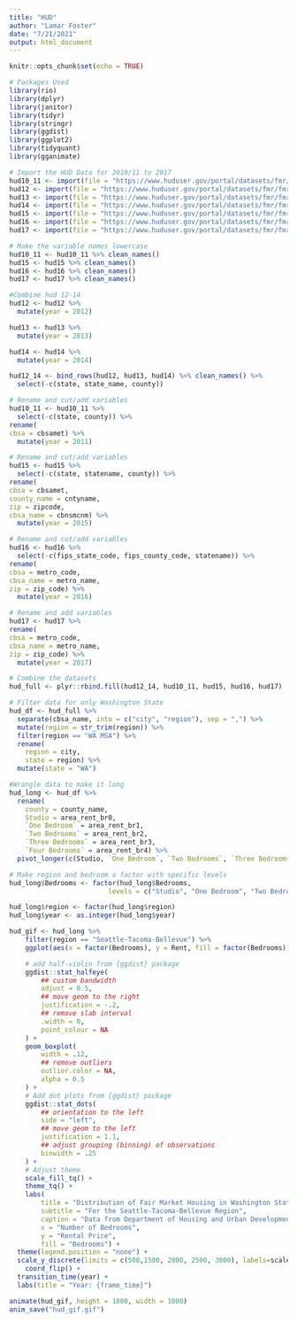 ```yaml
---
title: "HUD"
author: "Lamar Foster"
date: "7/21/2021"
output: html_document
---
```


```r
knitr::opts_chunk$set(echo = TRUE)
```

```r
# Packages Used 
library(rio)
library(dplyr)
library(janitor)
library(tidyr)
library(stringr)
library(ggdist)
library(ggplot2)
library(tidyquant)
library(gganimate)
```

```r
# Import the HUD Data for 2010/11 to 2017
hud10_11 <- import(file = "https://www.huduser.gov/portal/datasets/fmr/fmr2011f/fy2011_equiv_zc_rents_acs.xls")
hud12 <- import(file = "https://www.huduser.gov/portal/datasets/fmr/fmr2012f/small_area_fmrs_fy2012.xls")
hud13 <- import(file = "https://www.huduser.gov/portal/datasets/fmr/fmr2013p/small_area_fmrs_fy2013.xls")
hud14 <- import(file = "https://www.huduser.gov/portal/datasets/fmr/fmr2014f/small_area_fmrs_fy2014.xls")
hud15 <- import(file = "https://www.huduser.gov/portal/datasets/fmr/fmr2015f/small_area_fmrs_fy2015f.xls")
hud16 <- import(file = "https://www.huduser.gov/portal/datasets/fmr/fmr2016f/final_fy2016_hypothetical_safmrs.xlsx")
hud17 <- import(file = "https://www.huduser.gov/portal/datasets/fmr/fmr2017/FY2017_hypothetical_safmrs.xlsx")
```

```r
# Make the variable names lowercase 
hud10_11 <- hud10_11 %>% clean_names()
hud15 <- hud15 %>% clean_names()
hud16 <- hud16 %>% clean_names()
hud17 <- hud17 %>% clean_names()
```

```r
#Combine hud 12-14
hud12 <- hud12 %>% 
  mutate(year = 2012)

hud13 <- hud13 %>% 
  mutate(year = 2013)

hud14 <- hud14 %>% 
  mutate(year = 2014)

hud12_14 <- bind_rows(hud12, hud13, hud14) %>% clean_names() %>% 
  select(-c(state, state_name, county))
```

```r
# Rename and cut/add variables
hud10_11 <- hud10_11 %>% 
  select(-c(state, county)) %>% 
rename(
cbsa = cbsamet) %>% 
  mutate(year = 2011)
```

```r
# Rename and cut/add variables
hud15 <- hud15 %>% 
  select(-c(state, statename, county)) %>% 
rename(
cbsa = cbsamet,
county_name = cntyname,
zip = zipcode,
cbsa_name = cbnsmcnm) %>% 
  mutate(year = 2015)
```

```r
# Rename and cut/add variables
hud16 <- hud16 %>% 
  select(-c(fips_state_code, fips_county_code, statename)) %>% 
rename(
cbsa = metro_code,
cbsa_name = metro_name,
zip = zip_code) %>% 
  mutate(year = 2016)
```

```r
# Rename and add variables
hud17 <- hud17 %>% 
rename(
cbsa = metro_code,
cbsa_name = metro_name,
zip = zip_code) %>% 
  mutate(year = 2017)
```

```r
# Combine the datasets 
hud_full <- plyr::rbind.fill(hud12_14, hud10_11, hud15, hud16, hud17)
```

```r
# Filter data for only Washington State 
hud_df <- hud_full %>% 
  separate(cbsa_name, into = c("city", "region"), sep = ",") %>%
  mutate(region = str_trim(region)) %>% 
  filter(region == "WA MSA") %>% 
  rename(
    region = city,
    state = region) %>%
  mutate(state = "WA")
```

```r
#Wrangle data to make it long
hud_long <- hud_df %>% 
  rename(
    county = county_name,
    Studio = area_rent_br0,
    `One Bedroom` = area_rent_br1,
    `Two Bedrooms` = area_rent_br2,
    `Three Bedrooms` = area_rent_br3,
    `Four Bedrooms` = area_rent_br4) %>% 
  pivot_longer(c(Studio, `One Bedroom`, `Two Bedrooms`, `Three Bedrooms`, `Four Bedrooms`), names_to = "Bedrooms", values_to = "Rent")
```

```r
# Make region and bedroom a factor with specific levels 
hud_long$Bedrooms <- factor(hud_long$Bedrooms, 
                         levels = c("Studio", "One Bedroom", "Two Bedrooms", "Three Bedrooms", "Four Bedrooms"))

hud_long$region <- factor(hud_long$region)
hud_long$year <- as.integer(hud_long$year)

```

```r
hud_gif <- hud_long %>%
    filter(region == "Seattle-Tacoma-Bellevue") %>% 
    ggplot(aes(x = factor(Bedrooms), y = Rent, fill = factor(Bedrooms))) +

    # add half-violin from {ggdist} package
    ggdist::stat_halfeye(
        ## custom bandwidth
        adjust = 0.5,
        ## move geom to the right
        justification = -.2,
        ## remove slab interval
        .width = 0,
        point_colour = NA
    ) +
    geom_boxplot(
        width = .12,
        ## remove outliers
        outlier.color = NA,
        alpha = 0.5
    ) +
    # Add dot plots from {ggdist} package
    ggdist::stat_dots(
        ## orientation to the left
        side = "left",
        ## move geom to the left
        justification = 1.1,
        ## adjust grouping (binning) of observations
        binwidth = .25
    ) +
    # Adjust theme
    scale_fill_tq() +
    theme_tq() +
    labs(
        title = "Distribution of Fair Market Housing in Washington State",
        subtitle = "For the Seattle-Tacoma-Bellevue Region",
        caption = "Data from Department of Housing and Urban Development",
        x = "Number of Bedrooms",
        y = "Rental Price",
        fill = "Bedrooms") +
  theme(legend.position = "none") +
  scale_y_discrete(limits = c(500,1500, 2000, 2500, 3000), labels=scales::dollar_format()) +
    coord_flip() +
  transition_time(year) +
  labs(title = "Year: {frame_time}") 

animate(hud_gif, height = 1000, width = 1000)
anim_save("hud_gif.gif")
```


















